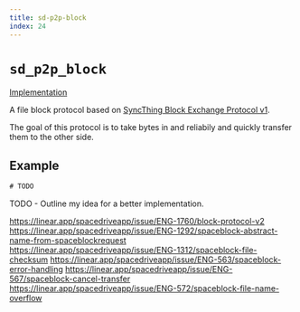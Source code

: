 ```yaml
---
title: sd-p2p-block
index: 24
---
```


# `sd_p2p_block`

[Implementation](https://github.com/spacedriveapp/spacedrive/tree/main/crates/p2p/crates/block)

A file block protocol based on [SyncThing Block Exchange Protocol v1](https://docs.syncthing.net/specs/bep-v1.html).

The goal of this protocol is to take bytes in and reliabily and quickly transfer them to the other side.

## Example

```rs
# TODO
```

TODO - Outline my idea for a better implementation.

https://linear.app/spacedriveapp/issue/ENG-1760/block-protocol-v2
https://linear.app/spacedriveapp/issue/ENG-1292/spaceblock-abstract-name-from-spaceblockrequest
https://linear.app/spacedriveapp/issue/ENG-1312/spaceblock-file-checksum
https://linear.app/spacedriveapp/issue/ENG-563/spaceblock-error-handling
https://linear.app/spacedriveapp/issue/ENG-567/spaceblock-cancel-transfer
https://linear.app/spacedriveapp/issue/ENG-572/spaceblock-file-name-overflow
